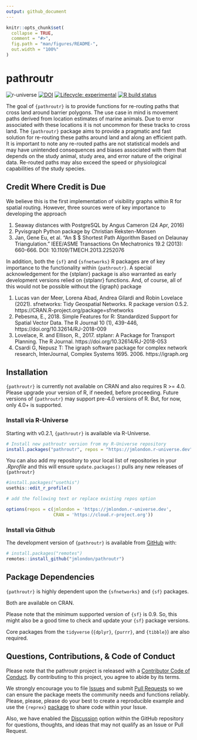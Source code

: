 ```yaml
---
output: github_document
---
```


<!-- README.md is generated from README.Rmd. Please edit that file -->

```r
knitr::opts_chunk$set(
  collapse = TRUE,
  comment = "#>",
  fig.path = "man/figures/README-",
  out.width = "100%"
)
```
# pathroutr

<!-- badges: start -->
![r-universe](https://r-lib.r-universe.dev/badges/cpp11)
[![DOI](https://zenodo.org/badge/187112343.svg)](https://zenodo.org/badge/latestdoi/187112343)
[![Lifecycle: experimental](https://img.shields.io/badge/lifecycle-experimental-orange.svg)](https://www.tidyverse.org/lifecycle/#experimental)
[![R build status](https://github.com/jmlondon/pathroutr/workflows/R-CMD-check/badge.svg)](https://github.com/jmlondon/pathroutr/actions)
<!-- badges: end -->

The goal of `{pathroutr}` is to provide functions for re-routing paths that cross land
around barrier polygons. The use case in mind is movement paths derived from location
estimates of marine animals. Due to error associated with these locations it is
not uncommon for these tracks to cross land. The `{pathroutr}` package aims to provide
a pragmatic and fast solution for re-routing these paths around land and along an
efficient path. It is important to note any re-routed paths are not statistical models
and may have unintended consequences and biases associated with them that depends on the
study animal, study area, and error nature of the original data. Re-routed paths may
also exceed the speed or physiological capabilities of the study species. 

## Credit Where Credit is Due

We believe this is the first implementation of visibility graphs within R for spatial
routing. However, three sources were of key importance to developing the approach

1. Seaway distances with PostgreSQL by Angus Cameron (24 Apr, 2016)
2. Pyvisgraph Python package by Christian Reksten-Monsen
3. Jan, Gene Eu, et al. "An $\bm {O (n\log n)} $ Shortest Path Algorithm Based on Delaunay Triangulation." IEEE/ASME Transactions On Mechatronics 19.2 (2013): 660-666. DOI: 10.1109/TMECH.2013.2252076

In addition, both the `{sf}` and `{sfnetworks}` R packages are of key importance to the 
functionality within `{pathroutr}`. A special acknowledgement for the {stplanr} package
is also warranted as early development versions relied on {stplanr} functions. And,
of course, all of this would not be possible without the {igraph} package

1. Lucas van der Meer, Lorena Abad, Andrea Gilardi and Robin Lovelace (2021).
sfnetworks: Tidy Geospatial Networks. R package version 0.5.2.
https://CRAN.R-project.org/package=sfnetworks
2. Pebesma, E., 2018. Simple Features for R: Standardized Support for Spatial Vector 
Data. The R Journal 10 (1), 439-446, https://doi.org/10.32614/RJ-2018-009
3. Lovelace, R. and Ellison, R., 2017. stplanr: A Package for Transport Planning. The R Journal. https://doi.org/10.32614/RJ-2018-053
4. Csardi G, Nepusz T: The igraph software package for complex network research, InterJournal, Complex Systems 1695. 2006. https://igraph.org


## Installation

`{pathroutr}` is currently not available on CRAN and also requires R >= 4.0. Please 
upgrade your version of R, if needed, before proceeding. Future versions of 
`{pathroutr}` may support pre-4.0 versions of R. But, for now, only 4.0+ is supported.

### Install via R-Universe

Starting with v0.2.1, `{pathroutr}` is available via R-Universe.

```r
# Install new pathroutr version from my R-Universe repository
install.packages("pathroutr", repos = "https://jmlondon.r-universe.dev")
```

You can also add my repository to your local list of repositories in your
*.Rprofile* and this will ensure `update.packages()` pulls any new releases
of `{pathroutr}`

```r
#install.packages("usethis")
usethis::edit_r_profile()

# add the following text or replace existing repos option

options(repos = c(jmlondon = 'https://jmlondon.r-universe.dev',
                  CRAN = 'https://cloud.r-project.org'))
```

### Install via Github

The development version  of `{pathroutr}` is available from
[GitHub](https://github.com/jmlondon/pathroutr) with:

```r
# install.packages("remotes")
remotes::install_github("jmlondon/pathroutr")
```


## Package Dependencies

`{pathroutr}` is highly dependent upon the `{sfnetworks}` and `{sf}` packages.

Both are available on CRAN.

Please note that the minimum supported version of `{sf}` is 0.9. So, this might also be a
good time to check and update your `{sf}` package versions.

Core packages from the `tidyverse` (`{dplyr}`, `{purrr}`, and `{tibble}`) are also
required.

## Questions, Contributions, & Code of Conduct

Please note that the pathroutr project is released with a 
[Contributor Code of Conduct](https://contributor-covenant.org/version/2/0/CODE_OF_CONDUCT.html). 
By contributing to this project, you agree to abide by its terms.

We strongly encourage you to file [Issues](https://github.com/jmlondon/pathroutr/issues)
and submit [Pull Requests](https://github.com/jmlondon/pathroutr/pulls) so we can ensure the
package meets the community needs and functions reliably. Please, please, please do your
best to create a reproducible example and use the 
`{reprex}` [package](https://reprex.tidyverse.org/) to share code within your Issue.

Also, we have enabled the [Discussion](https://github.com/jmlondon/pathroutr/discussions) 
option within the GitHub repository for questions, thoughts, and ideas that may not 
qualify as an Issue or Pull Request.
